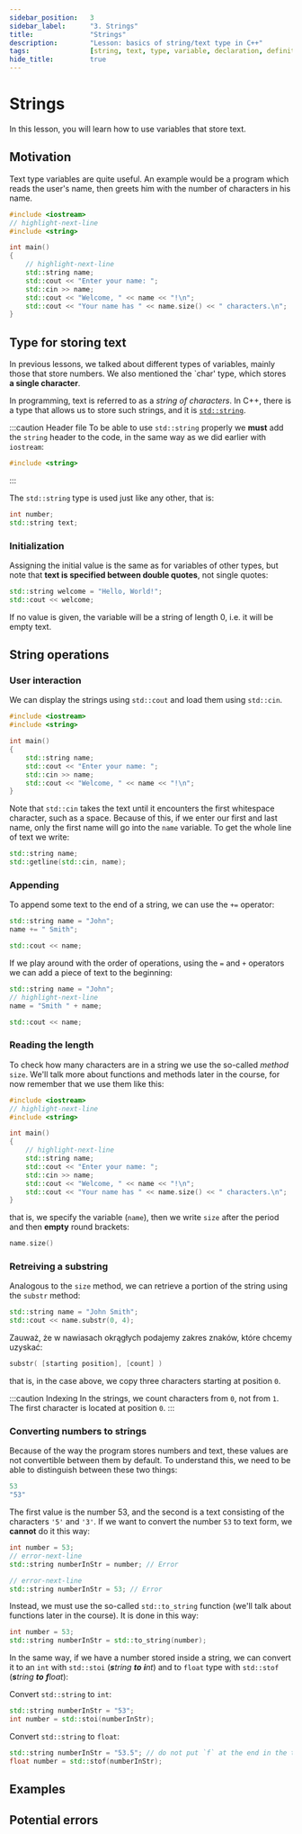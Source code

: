 ```yaml
---
sidebar_position:	3
sidebar_label:		"3. Strings"
title:				"Strings"
description:		"Lesson: basics of string/text type in C++"
tags:				[string, text, type, variable, declaration, definition, initialization]
hide_title:			true
---
```


<!-- Presets -->

<!-- Components -->

<NotFinished/>

# Strings

In this lesson, you will learn how to use variables that store text.

## Motivation

Text type variables are quite useful. An example would be a program which
reads the user's name, then greets him with the number of characters in his name.

```cpp title="🔹 Program that loads a name"
#include <iostream>
// highlight-next-line
#include <string>

int main()
{
	// highlight-next-line
	std::string name;
	std::cout << "Enter your name: ";
	std::cin >> name;
	std::cout << "Welcome, " << name << "!\n";
	std::cout << "Your name has " << name.size() << " characters.\n";
}
```

## Type for storing text

In previous lessons, we talked about different types of variables, mainly those
that store numbers. We also mentioned the `char' type, which stores
**a single character**.

In programming, text is referred to as a *string of characters*.
In C++, there is a type that allows us to store such strings, and it is [`std::string`](/docs/std/containers/strings/string).

:::caution Header file
To be able to use `std::string` properly we **must** add the `string` header to the code,
in the same way as we did earlier with `iostream`:

```cpp
#include <string>
```
:::

The `std::string` type is used just like any other, that is:

```cpp title="🔹 Using the string type"
int number;
std::string text;
```

### Initialization

Assigning the initial value is the same as for variables of other types,
but note that **text is specified between double quotes**, not single quotes:

```cpp
std::string welcome = "Hello, World!";
std::cout << welcome;
```

If no value is given, the variable will be a string of length 0, i.e. it will be empty text.

## String operations

### User interaction

We can display the strings using `std::cout` and load them using `std::cin`.

```cpp title="🔹 Name reading and welcome message"
#include <iostream>
#include <string>

int main()
{
	std::string name;
	std::cout << "Enter your name: ";
	std::cin >> name;
	std::cout << "Welcome, " << name << "!\n";
}
```

Note that `std::cin` takes the text until it encounters the first whitespace character, such as a space.
Because of this, if we enter our first and last name, only the first name will go into the `name` variable.
To get the whole line of text we write:

```cpp title="🔹 Reading a whole line of text"
std::string name;
std::getline(std::cin, name);
```

### Appending

To append some text to the end of a string, we can use the `+=` operator:

```cpp
std::string name = "John";
name += " Smith";

std::cout << name;
```

If we play around with the order of operations, using the `=` and `+` operators we can
add a piece of text to the beginning:

```cpp
std::string name = "John";
// highlight-next-line
name = "Smith " + name;

std::cout << name;
```

### Reading the length

To check how many characters are in a string we use the so-called *method* `size`.
We'll talk more about functions and methods later in the course, for now remember that
we use them like this:

```cpp title="🔹 Program that loads a name"
#include <iostream>
// highlight-next-line
#include <string>

int main()
{
	// highlight-next-line
	std::string name;
	std::cout << "Enter your name: ";
	std::cin >> name;
	std::cout << "Welcome, " << name << "!\n";
	std::cout << "Your name has " << name.size() << " characters.\n";
}
```

that is, we specify the variable (`name`), then we write `size` after the period and then **empty** round brackets:

```cpp title="🔹 Calling the size method"
name.size()
```

### Retreiving a substring

Analogous to the `size` method, we can retrieve a portion of the string using the `substr` method:

```cpp title="🔹 Calling the substr method"
std::string name = "John Smith";
std::cout << name.substr(0, 4);
```

Zauważ, że w nawiasach okrągłych podajemy zakres znaków, które chcemy uzyskać:

```cpp
substr( [starting position], [count] )
```

that is, in the case above, we copy three characters starting at position `0`.

:::caution Indexing
In the strings, we count characters from `0`, not from `1`. The first character is located at position `0`.
:::

### Converting numbers to strings

Because of the way the program stores numbers and text, these values
are not convertible between them by default. To understand this, we need to be able to distinguish between
these two things:

```cpp
53
"53"
```

The first value is the number 53, and the second is a text consisting of the characters `'5'` and `'3'`.
If we want to convert the number `53` to text form, we **cannot** do it this way:

<Tabs>
<TabItem value="bad1" label="❌ Incorrect" default>

```cpp
int number = 53;
// error-next-line
std::string numberInStr	= number; // Error
```

</TabItem>
<TabItem value="bad2" label="❌ Incorrect">

```cpp
// error-next-line
std::string numberInStr	= 53; // Error
```

</TabItem>
</Tabs>


Instead, we must use the so-called `std::to_string` function (we'll talk about functions later in the course).
It is done in this way:

```cpp title="✔ Converting a number to a text"
int number = 53;
std::string numberInStr	= std::to_string(number);
```

In the same way, if we have a number stored inside a string, we can
convert it to an `int` with `std::stoi` (_**s**tring **to** **i**nt_) and
to `float` type with `std::stof` (_**s**tring **to** **f**loat_):

<Tabs>
<TabItem value="stoi" label="🔵 std::stoi" default>

Convert `std::string` to `int`:
```cpp
std::string numberInStr = "53";
int number = std::stoi(numberInStr);
```

</TabItem>
<TabItem value="stof" label="🟣 std::stof">

Convert `std::string` to `float`:
```cpp
std::string numberInStr = "53.5"; // do not put `f` at the end in the text
float number = std::stof(numberInStr);
```

</TabItem>
</Tabs>


## Examples

<ImproveSection />

## Potential errors

<ImproveSection />